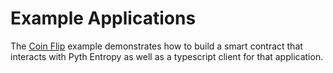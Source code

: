 # Example Applications

The [Coin Flip](https://github.com/pyth-network/pyth-examples/tree/main/entropy/coin_flip) example demonstrates how to build a smart contract that
interacts with Pyth Entropy as well as a typescript client for that application.

